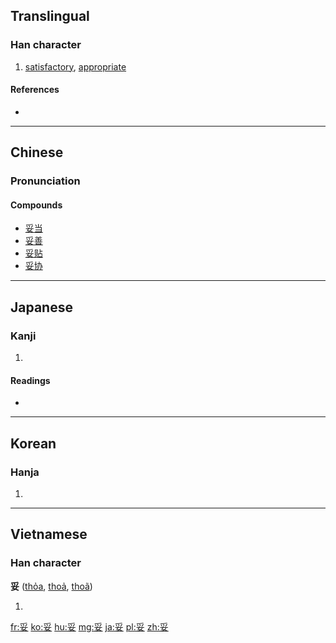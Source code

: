==Translingual==

===Han character===
{{Han char|rn=38|rad=女|as=04|sn=7|four=2040<sub>4</sub>|canj=月女 (BV)|ids=⿱[[爫]][[女]]}}

# [[satisfactory]], [[appropriate]]

====References====
* {{Han ref|kx=0257.060|dkj=06107|dj=0521.180|hdz=21032.020|uh=59A5|ud=22949|bh=A7B4|bd=42932}}

----

==Chinese==
{{zh-hanzi-box|[[妥]]}}

===Pronunciation===
{{zh-pron
|m=tuǒ
|c=to5
|mc=y
|oc=y
|ma=Zh-tuo.ogg
|cat=a
}}

====Compounds====
* [[妥当]]
* [[妥善]]
* [[妥贴]]
* [[妥协]]

----

==Japanese==

===Kanji===
{{ja-kanji|grade=c|rs=女04}}

# {{defn|lang=ja|sort=女04}}

====Readings====
* {{ja-readings|goon=[[た]] (ta)|kanon=[[た]] (ta)|kanyoon=[[だ]] (da)|kun=[[おだやか]] (odayaka)}}

----

==Korean==

===Hanja===
{{ko-hanja|hangeul=타|rv=ta|mr=t'a}}

# {{defn|lang=ko|sort=女04}}

----

==Vietnamese==

===Han character===
'''妥''' ([[thỏa]], [[thoả]], [[thoã]])

# {{defn|lang=vi}}

[[fr:妥]]
[[ko:妥]]
[[hu:妥]]
[[mg:妥]]
[[ja:妥]]
[[pl:妥]]
[[zh:妥]]